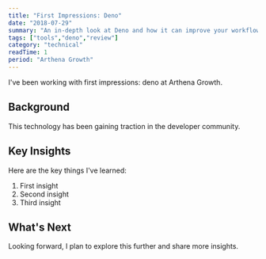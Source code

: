 ```yaml
---
title: "First Impressions: Deno"
date: "2018-07-29"
summary: "An in-depth look at Deno and how it can improve your workflow."
tags: ["tools","deno","review"]
category: "technical"
readTime: 1
period: "Arthena Growth"
---
```


I've been working with first impressions: deno at Arthena Growth.

## Background

This technology has been gaining traction in the developer community.

## Key Insights

Here are the key things I've learned:

1. First insight
2. Second insight
3. Third insight

## What's Next

Looking forward, I plan to explore this further and share more insights.

